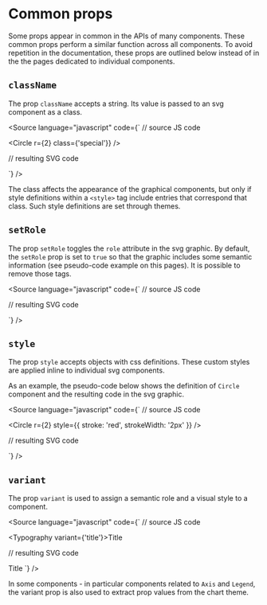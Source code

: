 
<Meta title="Core/Components/Common props" />

# Common props

Some props appear in common in the APIs of many components. These common props perform a similar function across all components. To avoid repetition in the documentation, these props are outlined below instead of in the the pages dedicated to individual components.

## `className`

The prop `className` accepts a string. Its value is passed to an svg component as a class.

<Source
    language="javascript"
    code={`
// source JS code

<Circle r={2} class={'special'}} />

// resulting SVG code

<circle role="default" r="2" class="special"></circle>
`} />

The class affects the appearance of the graphical components, but only if style definitions within a `<style>` tag include entries that correspond that class. Such style definitions are set through themes.

## `setRole`

The prop `setRole` toggles the `role` attribute in the svg graphic. By default, the `setRole` prop is set to `true` so that the graphic includes some semantic information (see pseudo-code example on this pages). It is possible to remove those tags.

<Source
    language="javascript"
    code={`
// source JS code

<Circle r={2} setRole={false} />

// resulting SVG code

<circle r="2"></circle>
`} />

## `style`

The prop `style` accepts objects with css definitions. These custom styles are applied inline to individual svg components.

As an example, the pseudo-code below shows the definition of `Circle` component and the resulting code in the svg graphic.

<Source
    language="javascript"
    code={`
// source JS code

<Circle r={2} style={{ stroke: 'red', strokeWidth: '2px' }} />

// resulting SVG code

<circle role="default" r="2" style="stroke: red; stroke-width: 2px;"></circle>
`} />

## `variant`

The prop `variant` is used to assign a semantic role and a visual style to a component.

<Source
    language="javascript"
    code={`
// source JS code

<Typography variant={'title'}>Title</Typography>

// resulting SVG code

<text role="title" class="title">
    Title
</text>
`} />

In some components - in particular components related to `Axis` and `Legend`, the variant prop
is also used to extract prop values from the chart theme.
